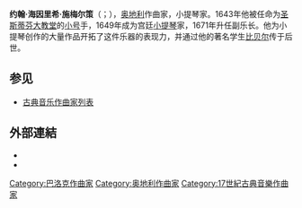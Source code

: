 {{Infobox classical
| 中文名       = 施梅尔策
| 画像         = Schmelzer.jpg
| 附注         =      
| 原文名       = Johann Heinrich Schmelzer
| 国别         = 奥地利    
| 出生日期     = 1620年（？）
| 出生地       = 希布斯
| 逝世日期     = 1680年3月（59-60歲）
| 逝世地       = 布拉格
| 所属时期     = 巴洛克
| 所属乐派     =  
| 擅长作品类型 = 小提琴曲
| 代表作       = 大量小提琴奏鸣曲，组曲等
| 师从         = 
| 学生         = [[比贝尔|比贝尔]]
| 官方网站     = 
}}

'''约翰·海因里希·施梅尔策'''（{{lang-de|Johann Heinrich Schmelzer}}；{{bd|1620年||1680年|3月}}），[[奥地利|奥地利]]作曲家，小提琴家。1643年他被任命为[[圣斯蒂芬大教堂|圣斯蒂芬大教堂]]的[[小号|小号]]手，1649年成为宫廷[[小提琴|小提琴]]家，1671年升任副乐长。他为小提琴创作的大量作品开拓了这件乐器的表现力，并通过他的著名学生[[比贝尔|比贝尔]]传于后世。

== 参见 ==
* [[古典音乐作曲家列表|古典音乐作曲家列表]]

== 外部連結 ==
{{commons category}}
* {{IMSLP|id=Schmelzer, Johann Heinrich}}
* {{MutopiaComposer|SchmelzerJH}}

{{Authority control}}

{{DEFAULTSORT:Schmelzer, Johann Heinrich}}
[[Category:巴洛克作曲家|Category:巴洛克作曲家]]
[[Category:奥地利作曲家|Category:奥地利作曲家]]
[[Category:17世紀古典音樂作曲家|Category:17世紀古典音樂作曲家]]